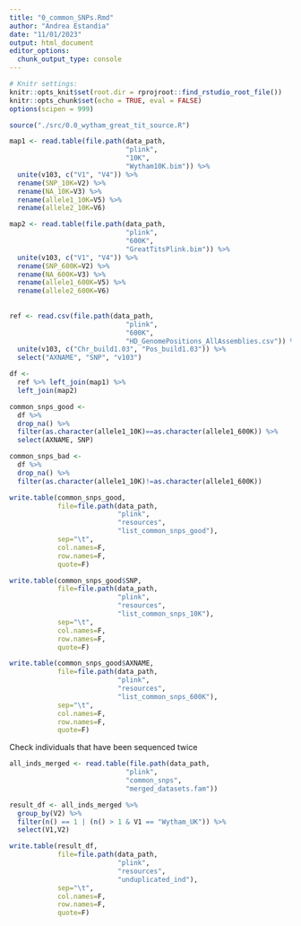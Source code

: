```yaml
---
title: "0_common_SNPs.Rmd"
author: "Andrea Estandia"
date: "11/01/2023"
output: html_document
editor_options: 
  chunk_output_type: console
---
```


```r
# Knitr settings: 
knitr::opts_knit$set(root.dir = rprojroot::find_rstudio_root_file())
knitr::opts_chunk$set(echo = TRUE, eval = FALSE)
options(scipen = 999)
```

```r
source("./src/0.0_wytham_great_tit_source.R")
```

```r
map1 <- read.table(file.path(data_path,
                             "plink",
                             "10K",
                             "Wytham10K.bim")) %>% 
  unite(v103, c("V1", "V4")) %>% 
  rename(SNP_10K=V2) %>% 
  rename(NA_10K=V3) %>% 
  rename(allele1_10K=V5) %>% 
  rename(allele2_10K=V6)

map2 <- read.table(file.path(data_path,
                             "plink",
                             "600K",
                             "GreatTitsPlink.bim")) %>% 
  unite(v103, c("V1", "V4")) %>% 
  rename(SNP_600K=V2) %>% 
  rename(NA_600K=V3) %>% 
  rename(allele1_600K=V5) %>% 
  rename(allele2_600K=V6)
  
  
ref <- read.csv(file.path(data_path,
                             "plink",
                             "600K",
                             "HD_GenomePositions_AllAssemblies.csv")) %>% 
  unite(v103, c("Chr_build1.03", "Pos_build1.03")) %>% 
  select("AXNAME", "SNP", "v103")

df <- 
  ref %>% left_join(map1) %>% 
  left_join(map2) 

common_snps_good <- 
  df %>% 
  drop_na() %>% 
  filter(as.character(allele1_10K)==as.character(allele1_600K)) %>% 
  select(AXNAME, SNP)

common_snps_bad <- 
  df %>% 
  drop_na() %>% 
  filter(as.character(allele1_10K)!=as.character(allele1_600K))

write.table(common_snps_good, 
            file=file.path(data_path,
                           "plink",
                           "resources",
                           "list_common_snps_good"), 
            sep="\t", 
            col.names=F, 
            row.names=F, 
            quote=F)

write.table(common_snps_good$SNP, 
            file=file.path(data_path,
                           "plink",
                           "resources",
                           "list_common_snps_10K"), 
            sep="\t", 
            col.names=F, 
            row.names=F, 
            quote=F)

write.table(common_snps_good$AXNAME, 
            file=file.path(data_path,
                           "plink",
                           "resources",
                           "list_common_snps_600K"), 
            sep="\t", 
            col.names=F, 
            row.names=F, 
            quote=F)
```

Check individuals that have been sequenced twice 
```r
all_inds_merged <- read.table(file.path(data_path,
                             "plink",
                             "common_snps",
                             "merged_datasets.fam"))

result_df <- all_inds_merged %>%
  group_by(V2) %>%
  filter(n() == 1 | (n() > 1 & V1 == "Wytham_UK")) %>% 
  select(V1,V2)

write.table(result_df, 
            file=file.path(data_path,
                           "plink",
                           "resources",
                           "unduplicated_ind"), 
            sep="\t", 
            col.names=F, 
            row.names=F, 
            quote=F)
```

